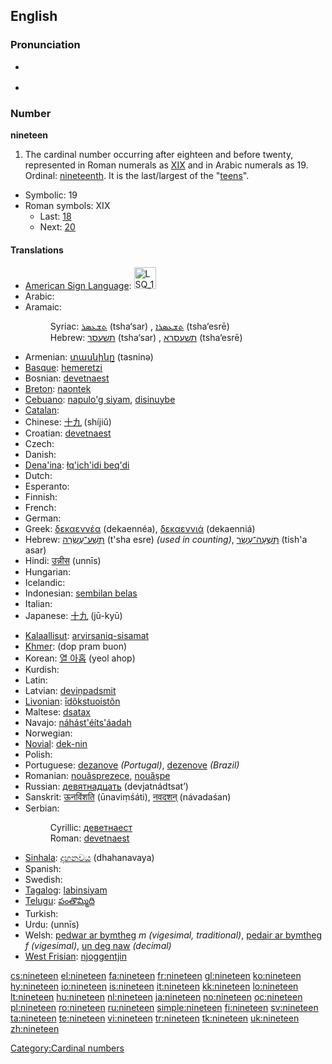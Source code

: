 ==English==

===Pronunciation===
* {{qualifier|next word stressed near the first syllable}}
*: {{a|UK|US}} {{IPA|/ˈnaɪn.tiːn/}}
*: {{audio|en-us-nineteen.ogg|Audio (US)}}
* {{qualifier|next word stressed after the first syllable}}
*: {{a|UK|US}} {{IPA|/naɪnˈtiːn/}}
*: {{rhymes|iːn}}

===Number===
'''nineteen'''

# The cardinal number occurring after eighteen and before twenty, represented in Roman numerals as [[XIX]] and in Arabic numerals as 19.  Ordinal: [[nineteenth]].  It is the last/largest of the "[[teen]]s".
* Symbolic: 19
* Roman symbols: XIX
** Last: [[eighteen|18]]
** Next: [[twenty|20]]

====Translations====
{{trans-top|cardinal number}}
* [[American Sign Language]]: [[Image:LSQ 19.jpg|35px]]
* Arabic: {{Arab|[[تسعة عشر]]}} {{IPAchar|(tísʕaʈ ʕášar)}}
* Aramaic:
*: Syriac: [[ܬܫܥܣܪ]] (tsha‘sar) {{m}}, [[ܬܫܥܣܪܐ]] (tsha‘esrē) {{f}}
*: Hebrew: [[תשעסר]] (tsha‘sar) {{m}}, [[תשעסרא]] (tsha‘esrē) {{f}}
* Armenian: [[տասնինը]] (tasninə)
* [[Basque]]: [[hemeretzi]]
* Bosnian: [[devetnaest]]
* [[Breton]]: [[naontek]]
* [[Cebuano]]: [[napulo'g siyam]], [[disinuybe]]
* [[Catalan]]: {{t|ca|dinou}}
* Chinese: [[十九]] (shíjiǔ)
* Croatian: [[devetnaest]]
* Czech: {{t-|cs|devatenáct}}
* Danish: {{t+|da|nitten}}
* [[Dena'ina]]: [[łq'ich'idi beq'di]]
* Dutch: {{t+|nl|negentien|f}}
* Esperanto: {{t|eo|dek naŭ}}
* Finnish: {{t+|fi|yhdeksäntoista}}
* French: {{t+|fr|dix-neuf|m}}
* German: {{t+|de|neunzehn|f}}
* Greek: [[δεκαεννέα]] (dekaennéa), [[δεκαεννιά]] (dekaenniá)
* Hebrew: [[תשע עשרה|תְּשַׁע־עֶשְׂרֵה]] (t'sha esre) {{f}} ''(used in counting)'', [[תשעה עשר|תִּשְׁעָה־עָשָׂר]] (tish'a asar) {{m}}
* Hindi: [[उन्नीस]] (unnīs)
* Hungarian: {{t+|hu|tizenkilenc}}
* Icelandic: {{t+|is|nítján}}
* Indonesian: [[sembilan belas]]
* Italian: {{t+|it|diciannove}}
* Japanese: [[十九]] (jū-kyū)
{{trans-mid}}
* [[Kalaallisut]]: [[arvirsaniq-sisamat]]
* [[Khmer]]: {{Khmr|[[ដប់ប្រាំបួន]]}} (dop pram buon)
* Korean: [[열 아홉]] (yeol ahop)
* Kurdish: {{KUchar|[[نۆزده‌]]}}
* Latin: {{t+|la|undeviginti|alt=ūndēvīgintī}}
* Latvian: [[deviņpadsmit]]
* [[Livonian]]: [[īdõkstuoistõn]]
* Maltese: [[dsatax]]
* Navajo: [[náhást'éíts'áadah]]
* Norwegian: {{t+|no|nitten}}
* [[Novial]]: [[dek-nin]]
* Polish: {{t+|pl|dziewiętnaście}}
* Portuguese: [[dezanove]] ''(Portugal)'', [[dezenove]] ''(Brazil)''
* Romanian: [[nouăsprezece]], [[nouăşpe]] {{italbrac|informal}}
* Russian: [[девятнадцать]] (devjatnádtsat’)
* Sanskrit: [[ऊनविंशति]] (ūnaviṃśáti), [[नवदशन्]] (návadaśan)
* Serbian:
*: Cyrillic: [[деветнаест]]
*: Roman: [[devetnaest]]
* [[Sinhala]]: [[දහනවය]] (dhahanavaya)
* Spanish: {{t+|es|diecinueve}}
* Swedish: {{t+|sv|nitton}}
* [[Tagalog]]: [[labinsiyam]]
* [[Telugu]]: [[పంతొమ్మిది]]
* Turkish: {{t+|tr|on dokuz}}
* Urdu: {{ur-Arab|[[انیس]]}} (unnīs)
* Welsh: [[pedwar ar bymtheg]] ''m (vigesimal, traditional)'', [[pedair ar bymtheg]] ''f (vigesimal)'', [[un deg naw]] ''(decimal)''
* [[West Frisian]]: [[njoggentjin]]
{{trans-bottom}}

[[Category:Cardinal numbers]]

[[cs:nineteen]]
[[el:nineteen]]
[[fa:nineteen]]
[[fr:nineteen]]
[[gl:nineteen]]
[[ko:nineteen]]
[[hy:nineteen]]
[[io:nineteen]]
[[is:nineteen]]
[[it:nineteen]]
[[kk:nineteen]]
[[lo:nineteen]]
[[lt:nineteen]]
[[hu:nineteen]]
[[nl:nineteen]]
[[ja:nineteen]]
[[no:nineteen]]
[[oc:nineteen]]
[[pl:nineteen]]
[[ro:nineteen]]
[[ru:nineteen]]
[[simple:nineteen]]
[[fi:nineteen]]
[[sv:nineteen]]
[[ta:nineteen]]
[[te:nineteen]]
[[vi:nineteen]]
[[tr:nineteen]]
[[tk:nineteen]]
[[uk:nineteen]]
[[zh:nineteen]]